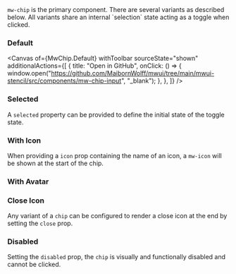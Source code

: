 
<Title>Chip</Title>

<Subtitle>
  <code>mw-chip</code> is the primary component. There are several variants as described below. All variants share an internal `selection` state acting as a toggle when clicked.
</Subtitle>

### Default

<Canvas
  of={MwChip.Default}
  withToolbar
  sourceState="shown"
  additionalActions={[
    {
      title: "Open in GitHub",
      onClick: () => {
        window.open("https://github.com/MaibornWolff/mwui/tree/main/mwui-stencil/src/components/mw-chip-input", "_blank");
      },
    },
  ]}
/>

<ArgTypes of="mw-chip" />

### Selected

A `selected` property can be provided to define the initial state of the toggle state.

<Canvas of={MwChip.Selected} />

### With Icon

When providing a `icon` prop containing the name of an icon, a `mw-icon` will be shown at the start of the chip.

<Canvas of={MwChip.Icon} />

### With Avatar

<Canvas of={MwChip.Avatar} />

### Close Icon

Any variant of a `chip` can be configured to render a close icon at the end by setting the `close` prop.

<Canvas of={MwChip.Closable} />

### Disabled

Setting the `disabled` prop, the `chip` is visually and functionally disabled and cannot be clicked.

<Canvas of={MwChip.Disabled} />
